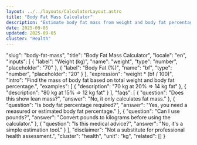 ```yaml
---
layout: ../../layouts/CalculatorLayout.astro
title: "Body Fat Mass Calculator"
description: "Estimate body fat mass from weight and body fat percentage."
date: 2025-09-05
updated: 2025-09-05
cluster: "Health"
---
```


  "slug": "body-fat-mass",
  "title": "Body Fat Mass Calculator",
  "locale": "en",
  "inputs": [
    { "label": "Weight (kg)", "name": "weight", "type": "number", "placeholder": "70" },
    { "label": "Body Fat (%)", "name": "bf", "type": "number", "placeholder": "20" }
  ],
  "expression": "weight * (bf / 100)",
  "intro": "Find the mass of body fat based on total weight and body fat percentage.",
  "examples": [
    { "description": "70 kg at 20% ⇒ 14 kg fat" },
    { "description": "80 kg at 15% ⇒ 12 kg fat" }
  ],
  "faqs": [
    { "question": "Does this show lean mass?", "answer": "No, it only calculates fat mass." },
    { "question": "Is body fat percentage required?", "answer": "Yes, you need a measured or estimated body fat percentage." },
    { "question": "Can I use pounds?", "answer": "Convert pounds to kilograms before using the calculator." },
    { "question": "Is this medical advice?", "answer": "No, it's a simple estimation tool." }
  ],
  "disclaimer": "Not a substitute for professional health assessment.",
  "cluster": "health",
  "unit": "kg",
  "related": []
}

<Calculator schema={schema} />
